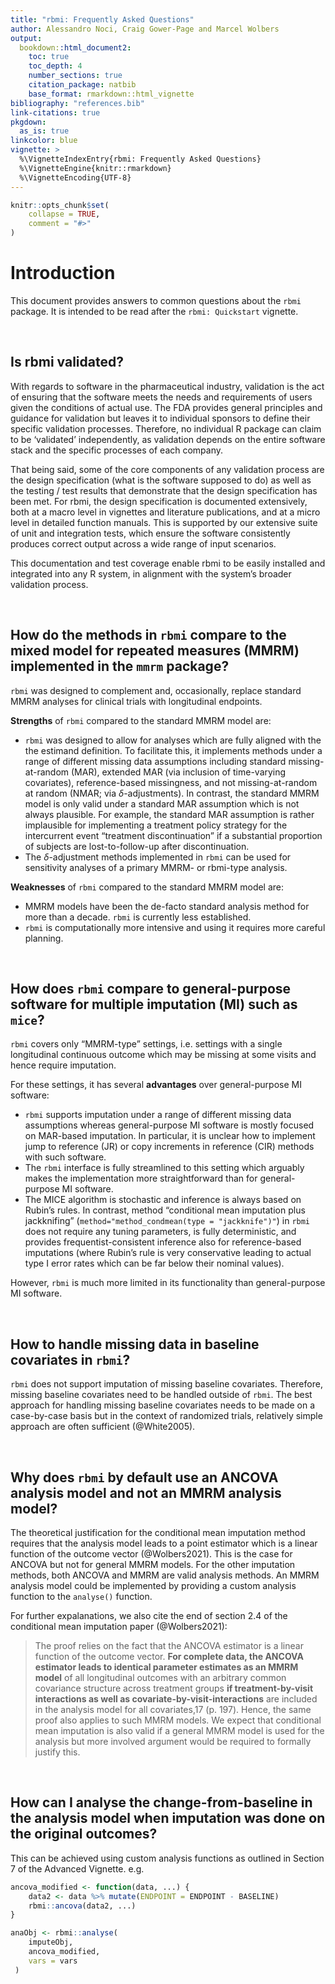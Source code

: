 ```yaml
---
title: "rbmi: Frequently Asked Questions"
author: Alessandro Noci, Craig Gower-Page and Marcel Wolbers
output: 
  bookdown::html_document2:
    toc: true
    toc_depth: 4
    number_sections: true
    citation_package: natbib
    base_format: rmarkdown::html_vignette
bibliography: "references.bib"
link-citations: true
pkgdown:
  as_is: true
linkcolor: blue
vignette: >
  %\VignetteIndexEntry{rbmi: Frequently Asked Questions}
  %\VignetteEngine{knitr::rmarkdown}
  %\VignetteEncoding{UTF-8}
---
```


```r
knitr::opts_chunk$set(
    collapse = TRUE,
    comment = "#>"
)
```

# Introduction

This document provides answers to common questions about the `rbmi` package.
It is intended to be read after the `rbmi: Quickstart` vignette.

<br>


## Is rbmi validated? 

With regards to software in the pharmaceutical industry, validation is the act of ensuring that the software meets the needs and
requirements of users given the conditions of actual use. The FDA provides general principles and
guidance for validation but leaves it to individual sponsors to define their specific validation
processes. Therefore, no individual R package can claim to be 'validated' independently, as
validation depends on the entire software stack and the specific processes of each company. 

That being said, some of the core components of any validation process are the design specification
(what is the software supposed to do) as well as the testing / test results that demonstrate that
the design specification has been met. For rbmi, the design specification is documented extensively,
both at a macro level in vignettes and literature publications, and at a micro level in detailed
function manuals. This is supported by our extensive suite of unit and integration tests, which
ensure the software consistently produces correct output across a wide range of input scenarios. 

This documentation and test coverage enable rbmi to be easily installed and integrated into any
R system, in alignment with the system's broader validation process.


<br>

## How do the methods in `rbmi` compare to the mixed model for repeated measures (MMRM) implemented in the `mmrm` package? 

`rbmi` was designed to complement and, occasionally, replace standard MMRM analyses for clinical trials with longitudinal endpoints. 

**Strengths** of `rbmi` compared to the standard MMRM model are:

- `rbmi` was designed to allow for analyses which are fully aligned with the the estimand definition. To facilitate this, it implements methods under a range of different missing data assumptions including standard missing-at-random (MAR), extended MAR (via inclusion of time-varying covariates), reference-based missingness, and not missing-at-random at random (NMAR; via $\delta$-adjustments). In contrast, the standard MMRM model is only valid under a standard MAR assumption which is not always plausible. For example, the standard MAR assumption is rather implausible for implementing a treatment policy strategy for the intercurrent event "treatment discontinuation" if a substantial proportion of subjects are lost-to-follow-up after discontinuation.
- The $\delta$-adjustment methods implemented in `rbmi` can be used for sensitivity analyses of a primary MMRM- or rbmi-type analysis.

**Weaknesses** of `rbmi` compared to the standard MMRM model are:

- MMRM models have been the de-facto standard analysis method for more than a decade. `rbmi` is currently less established. 
- `rbmi` is computationally more intensive and using it requires more careful planning. 

<br> 

## How does `rbmi` compare to general-purpose software for multiple imputation (MI) such as `mice`? 

`rbmi` covers only "MMRM-type" settings, i.e. settings with a single longitudinal continuous outcome which may be missing at some visits and hence require imputation. 

For these settings, it has several **advantages** over general-purpose MI software:

- `rbmi` supports imputation under a range of different missing data assumptions whereas general-purpose MI software is mostly focused on MAR-based imputation. In particular, it is unclear how to implement jump to reference (JR) or copy increments in reference (CIR) methods with such software. 
- The `rbmi` interface is fully streamlined to this setting which arguably makes the implementation more straightforward than for general-purpose MI software.
- The MICE algorithm is stochastic and inference is always based on Rubin's rules. In contrast, method "conditional mean imputation plus jackknifing" (`method="method_condmean(type = "jackknife")"`) in `rbmi` does not require any tuning parameters, is fully deterministic, and provides frequentist-consistent inference also for reference-based imputations (where Rubin's rule is very conservative leading to actual type I error rates which can be far below their nominal values). 

However, `rbmi` is much more limited in its functionality than general-purpose MI software.

<br>

## How to handle missing data in baseline covariates in `rbmi`?

`rbmi` does not support imputation of missing baseline covariates. Therefore, missing baseline covariates need to be handled outside of `rbmi`. 
The best approach for handling missing baseline covariates needs to be made on a case-by-case basis but in the context of randomized trials, relatively simple approach are often sufficient (@White2005).

<br>

## Why does `rbmi` by default use an ANCOVA analysis model and not an MMRM analysis model?

The theoretical justification for the conditional mean imputation method requires that the analysis model leads to a point estimator which is a linear function of the outcome vector (@Wolbers2021). This is the case for ANCOVA but not for general MMRM models. For the other imputation methods, both ANCOVA and MMRM are valid analysis methods. An MMRM analysis model could be implemented by providing a custom analysis function to the `analyse()` function. 

For further expalanations, we also cite the end of section 2.4 of the conditional mean imputation paper (@Wolbers2021):

>  The proof relies on the fact that the ANCOVA estimator is a linear function of the outcome vector.
> **For complete data, the ANCOVA estimator leads to identical parameter estimates as an MMRM model** of all longitudinal outcomes with an arbitrary common covariance structure across treatment groups **if treatment-by-visit interactions as well as covariate-by-visit-interactions** are included in the analysis model for all covariates,17 (p. 197).
> Hence, the same proof also applies to such MMRM models.
> We expect that conditional mean imputation is also valid if a general MMRM model is used for the analysis but more involved argument would be required to formally justify this.

<br>

## How can I analyse the change-from-baseline in the analysis model when imputation was done on the original outcomes?

This can be achieved using custom analysis functions as outlined in Section 7 of the Advanced Vignette. e.g.

```r
ancova_modified <- function(data, ...) {
    data2 <- data %>% mutate(ENDPOINT = ENDPOINT - BASELINE)
    rbmi::ancova(data2, ...)
}

anaObj <- rbmi::analyse(
    imputeObj,
    ancova_modified,
    vars = vars
 )
```

<br>
